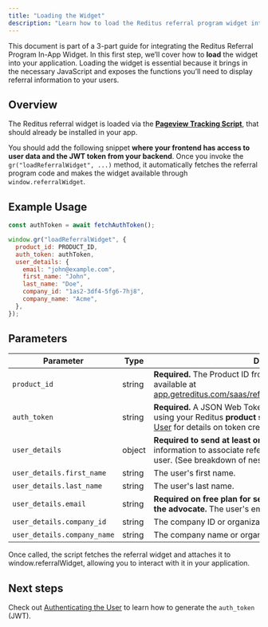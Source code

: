 ```yaml
---
title: "Loading the Widget"
description: "Learn how to load the Reditus referral program widget into your application."
---
```


This document is part of a 3-part guide for integrating the Reditus Referral Program In-App Widget. In this first step, we’ll cover how to **load** the widget into your application. Loading the widget is essential because it brings in the necessary JavaScript and exposes the functions you’ll need to display referral information to your users.

## Overview

The Reditus referral widget is loaded via the [**Pageview Tracking Script**](<(https://app.getreditus.com/saas/settings/installation)>), that should already be installed in your app.

You should add the following snippet **where your frontend has access to user data and the JWT token from your backend**. Once you invoke the `gr("loadReferralWidget", ...)` method, it automatically fetches the referral program code and makes the widget available through `window.referralWidget`.

## Example Usage

```javascript Javascript
const authToken = await fetchAuthToken();

window.gr("loadReferralWidget", {
  product_id: PRODUCT_ID,
  auth_token: authToken,
  user_details: {
    email: "john@example.com",
    first_name: "John",
    last_name: "Doe",
    company_id: "1as2-3df4-5fg6-7hj8",
    company_name: "Acme",
  },
});
```

## Parameters

| Parameter                   | Type   | Description                                                                                                                                                                                                          |
| --------------------------- | ------ | -------------------------------------------------------------------------------------------------------------------------------------------------------------------------------------------------------------------- |
| `product_id`                | string | **Required.** The Product ID from your Reditus configuration, available at [app.getreditus.com/saas/referral_program/config/authentication](https://app.getreditus.com/saas/referral_program/config/authentication). |
| `auth_token`                | string | **Required.** A JSON Web Token (JWT) generated on your server using your Reditus **product secret**. Refer to [Authenticating the User](./authentication) for details on token creation.                             |
| `user_details`              | object | **Required to send at least one field within.** Contains user information to associate referral program data with a specific user. (See breakdown of nested fields below.)                                           |
| `user_details.first_name`   | string | The user's first name.                                                                                                                                                                                               |
| `user_details.last_name`    | string | The user's last name.                                                                                                                                                                                                |
| `user_details.email`        | string | **Required on free plan for sending email notifications towards the advocate.** The user's email address.                                                                                                            |
| `user_details.company_id`   | string | The company ID or organization associated with the user.                                                                                                                                                             |
| `user_details.company_name` | string | The company name or organization associated with the user.                                                                                                                                                           |

Once called, the script fetches the referral widget and attaches it to window.referralWidget, allowing you to interact with it in your application.

## Next steps

Check out [Authenticating the User](./authentication) to learn how to generate the `auth_token` (JWT).
